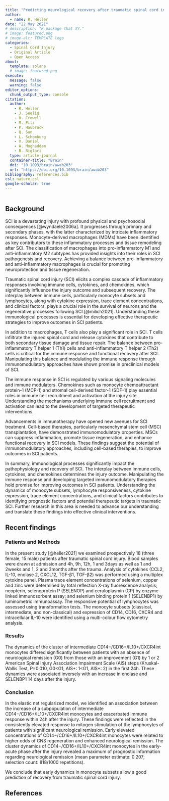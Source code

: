 ```yaml
---
title: "Predicting neurological recovery after traumatic spinal cord injury by time-resolved analysis of monocyte subsets"
author:
  - name: R. Heller
date: "22 May 2021"
# description: "R package that XY."
# image: featured.png
# image-alt: TEMPLATE logo
categories:
  - Spinal Cord Injury
  - Original Article
  - Open Access
about:
  template: solana
  # image: featured.png
execute: 
  message: false
  warning: false
editor_options: 
  chunk_output_type: console
citation:
  author: 
    - R. Heller
    - J. Seelig
    - H. Crowell
    - M. Pilz
    - P. Haubruck
    - Q. Sun
    - L. Schomburg
    - V. Daniel
    - A. Moghaddam
    - B. Biglari
  type: article-journal
  container-title: "Brain"
  doi: "10.1093/brain/awab203"
  url: "https://doi.org/10.1093/brain/awab203"
bibliography: references.bib
csl: nature.csl
google-scholar: true
---
```


```{=html}
<img loading="eager" src="https://vg01.met.vgwort.de/na/4bb8751c0857439ea31b9bdeac4bcd16" width="1" height="1"/>
```

## Background
SCI is a devastating injury with profound physical and psychosocial consequences [@wyndaele2006a]. It progresses through primary and secondary phases, with the latter characterized by intricate inflammatory responses. Monocyte-derived macrophages (MDMs) have been identified as key contributors to these inflammatory processes and tissue remodeling after SCI. The classification of macrophages into pro-inflammatory M1 and anti-inflammatory M2 subtypes has provided insights into their roles in SCI pathogenesis and recovery. Achieving a balance between pro-inflammatory and anti-inflammatory macrophages is crucial for promoting neuroprotection and tissue regeneration.

Traumatic spinal cord injury (SCI) elicits a complex cascade of inflammatory responses involving immune cells, cytokines, and chemokines, which significantly influence the injury outcome and subsequent recovery. The interplay between immune cells, particularly monocyte subsets and lymphocytes, along with cytokine expression, trace element concentrations, and clinical factors, plays a crucial role in the survival of neurons and the regenerative processes following SCI [@milich2021]. Understanding these immunological processes is essential for developing effective therapeutic strategies to improve outcomes in SCI patients.

In addition to macrophages, T cells also play a significant role in SCI. T cells infiltrate the injured spinal cord and release cytokines that contribute to both secondary tissue damage and tissue repair. The balance between pro-inflammatory T helper 1 (Th1) cells and anti-inflammatory T helper 2 (Th2) cells is critical for the immune response and functional recovery after SCI. Manipulating this balance and modulating the immune response through immunomodulatory approaches have shown promise in preclinical models of SCI.

The immune response in SCI is regulated by various signaling molecules and immune modulators. Chemokines such as monocyte chemoattractant protein-1 (MCP-1) and stromal cell-derived factor-1 (SDF-1) play essential roles in immune cell recruitment and activation at the injury site. Understanding the mechanisms underlying immune cell recruitment and activation can lead to the development of targeted therapeutic interventions.

Advancements in immunotherapy have opened new avenues for SCI treatment. Cell-based therapies, particularly mesenchymal stem cell (MSC) transplantation, have demonstrated immunomodulatory properties. MSCs can suppress inflammation, promote tissue regeneration, and enhance functional recovery in SCI models. These findings suggest the potential of immunomodulatory approaches, including cell-based therapies, to improve outcomes in SCI patients.

In summary, immunological processes significantly impact the pathophysiology and recovery of SCI. The interplay between immune cells, cytokines, and chemokines determines the injury outcome. Manipulating the immune response and developing targeted immunomodulatory therapies hold promise for improving outcomes in SCI patients. Understanding the dynamics of monocyte subsets, lymphocyte responsiveness, cytokine expression, trace element concentrations, and clinical factors contributes to identifying prognostic factors and potential therapeutic targets in traumatic SCI. Further research in this area is needed to advance our understanding and translate these findings into effective clinical interventions.

## Recent findings

### Patients and Methods
In the present study [@heller2021] we examined prospectively 18 (three female, 15 male) patients after traumatic spinal cord injury. Blood samples were drawn at admission and 4h, 9h, 12h, 1 and 3days as well as 1 and 2weeks and 1, 2 and 3months after the trauma. Analysis of cytokines (CCL2, IL-10, enolase 2, CXCL12, TGF-β1, TGF-β2) was performed using a multiplex cytokine panel. Plasma trace element concentrations of selenium, copper and zinc were determined by total reflection X-ray fluorescence analysis; neopterin, selenoprotein P (SELENOP) and ceruloplasmin (CP) by enzyme-linked immunosorbent assay; and selenium binding protein 1 (SELENBP1) by luminometric immunoassay. The responsive potential of lymphocytes was assessed using transformation tests. The monocyte subsets (classical, intermediate, and non-classical) and expression of CD14, CD16, CXCR4 and intracellular IL-10 were identified using a multi-colour flow cytometry analysis.

### Results
The dynamics of the cluster of intermediate CD14−/CD16+/IL10+/CXCR4int monocytes differed significantly between patients with an absence of neurological remission (G0) from those with an improvement (G1) by 1 or 2 American Spinal Injury Association Impairment Scale (AIS) steps (Kruskal-Wallis Test, P=0.010, G0<G1, AIS+: 1<G1, AIS+: 2) in the first 24h. These dynamics were associated inversely with an increase in enolase and SELENBP1 14 days after the injury.

### Conclusion
In the elastic net regularized model, we identified an association between the increase of a subpopulation of intermediate CD14−/CD16+/IL10+/CXCR4int monocytes and exacerbated immune response within 24h after the injury. These findings were reflected in the consistently elevated response to mitogen stimulation of the lymphocytes of patients with significant neurological remission. Early elevated concentrations of CD14−/CD16+/IL10+/CXCR4int monocytes were related to higher odds of CNS regeneration and enhanced neurological remission. The cluster dynamics of CD14−/CD16+/IL10+/CXCR4int monocytes in the early-acute phase after the injury revealed a maximum of prognostic information regarding neurological remission (mean parameter estimate: 0.207; selection count: 818/1000 repetitions).

We conclude that early dynamics in monocyte subsets allow a good prediction of recovery from traumatic spinal cord injury.

## References

::: {#refs}

:::